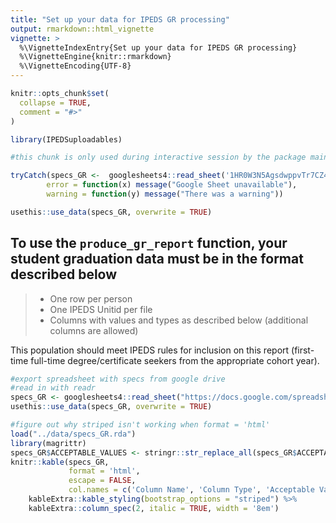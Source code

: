 ```yaml
---
title: "Set up your data for IPEDS GR processing"
output: rmarkdown::html_vignette
vignette: >
  %\VignetteIndexEntry{Set up your data for IPEDS GR processing}
  %\VignetteEngine{knitr::rmarkdown}
  %\VignetteEncoding{UTF-8}
---
```


```r
knitr::opts_chunk$set(
  collapse = TRUE,
  comment = "#>"
)
```

```r
library(IPEDSuploadables)
```

```r
#this chunk is only used during interactive session by the package maintainers, if the requirements have been updated

tryCatch(specs_GR <-  googlesheets4::read_sheet('1HR0W3N5AgsdwppvTr7CZ4Q2IQtfnTfXMJsSP8l-JtLQ'),
        error = function(x) message("Google Sheet unavailable"),
        warning = function(y) message("There was a warning"))

usethis::use_data(specs_GR, overwrite = TRUE) 
```

## To use the `produce_gr_report` function, your student graduation data must be in the format described below

>
* One row per person
* One IPEDS Unitid per file
* Columns with values and types as described below (additional columns are allowed)

This population should meet IPEDS rules for inclusion on this report (first-time full-time degree/certificate seekers from the appropriate cohort year).


```r
#export spreadsheet with specs from google drive
#read in with readr
specs_GR <- googlesheets4::read_sheet("https://docs.google.com/spreadsheets/d/1HR0W3N5AgsdwppvTr7CZ4Q2IQtfnTfXMJsSP8l-JtLQ/edit#gid=0", sheet = 1)
usethis::use_data(specs_GR, overwrite = TRUE)
```


```r
#figure out why striped isn't working when format = 'html'
load("../data/specs_GR.rda")
library(magrittr)
specs_GR$ACCEPTABLE_VALUES <- stringr::str_replace_all(specs_GR$ACCEPTABLE_VALUES, pattern = "\\n", replacement = "<br>")
knitr::kable(specs_GR, 
             format = 'html',
             escape = FALSE,
             col.names = c('Column Name', 'Column Type', 'Acceptable Value - Definition')) %>%
    kableExtra::kable_styling(bootstrap_options = "striped") %>%
    kableExtra::column_spec(2, italic = TRUE, width = '8em')
```


